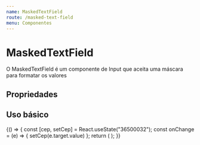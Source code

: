 ```yaml
---
name: MaskedTextField
route: /masked-text-field
menu: Componentes
---
```



# MaskedTextField

O MaskedTextField é um componente de Input que aceita uma máscara para formatar os valores

## Propriedades

<Props of={MaskedTextField} />

## Uso básico

<Playground>
  {() => {
    const [cep, setCep] = React.useState("36500032");
    const onChange = (e) => {
      setCep(e.target.value)
    };
    return (
      <MaskedTextField value={cep} mask="99999-999" onChange={onChange} variant="outlined"/>
    );
  }}

</Playground>
